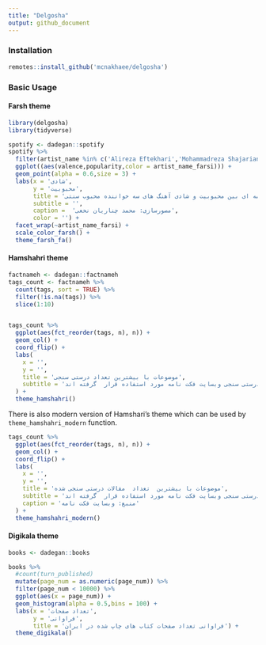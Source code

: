 ```yaml
---
title: "Delgosha"
output: github_document
---
```


### Installation

```r
remotes::install_github('mcnakhaee/delgosha')
```


### Basic Usage


#### Farsh theme

```r
library(delgosha)
library(tidyverse)

spotify <- dadegan::spotify
spotify %>% 
  filter(artist_name %in% c('Alireza Eftekhari','Mohammadreza Shajarian','Alireza Ghorbani')) %>% 
  ggplot((aes(valence,popularity,color = artist_name_farsi))) +
  geom_point(alpha = 0.6,size = 3) +
  labs(x = 'شادی',
       y = 'محبوبیت',
       title = 'مقایسه ای بین محبوبیت و شادی آهنگ های سه خواننده محبوب سنتی',
       subtitle = '',
       caption =  'مصورسازی: محمد چناریان نخعی',
       color = '') +
  facet_wrap(~artist_name_farsi) +
  scale_color_farsh() +
  theme_farsh_fa()
```


#### Hamshahri theme

```r
factnameh <- dadegan::factnameh
tags_count <- factnameh %>%
  count(tags, sort = TRUE) %>%
  filter(!is.na(tags)) %>%
  slice(1:10) 


tags_count %>%
  ggplot(aes(fct_reorder(tags, n), n)) +
  geom_col() +
  coord_flip() +
  labs(
    x = '',
    y = '',
    title = 'موضوعات با بیشترین تعداد درستی سنجی',
    subtitle = 'بیشترین برچسب هایی که در مقالات درستی سنجی وبسایت فکت نامه مورد استفاده قرار  گرفته اند.'
  ) +
  theme_hamshahri()
```

There is also modern version of Hamshari's theme which can be used by `theme_hamshahri_modern` function.

```r
tags_count %>%
  ggplot(aes(fct_reorder(tags, n), n)) +
  geom_col() +
  coord_flip() +
  labs(
    x = '',
    y = '',
    title = 'موضوعات با بیشترین  تعداد  مقالات درستی سنجی شده',
    subtitle = 'بیشترین برچسب هایی که در مقالات درستی سنجی وبسایت فکت نامه مورد استفاده قرار  گرفته اند.',
    caption = 'منبع: وبسایت فکت نامه'
  ) +
  theme_hamshahri_modern()
```

#### Digikala theme

```r
books <- dadegan::books

books %>%
  #count(turn_published)
  mutate(page_num = as.numeric(page_num)) %>% 
  filter(page_num < 10000) %>% 
  ggplot(aes(x = page_num)) +
  geom_histogram(alpha = 0.5,bins = 100) +
  labs(x = 'تعداد صفحات',
       y = 'فراوانی',
       title = 'فراوانی تعداد صفحات کتاب های چاپ شده در ایران') +
  theme_digikala()
```

